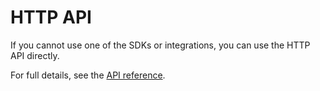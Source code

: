 # HTTP API

If you cannot use one of the SDKs or integrations, you can use the HTTP API directly.

For full details, see the [API reference](/docs/api-reference).
